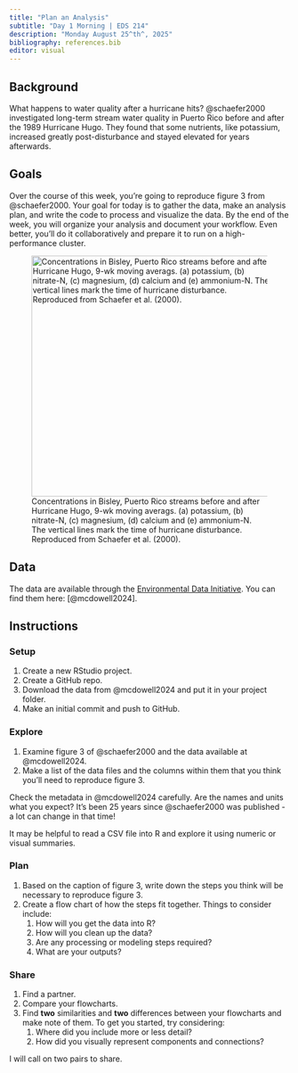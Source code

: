 ```yaml
---
title: "Plan an Analysis"
subtitle: "Day 1 Morning | EDS 214"
description: "Monday August 25^th^, 2025"
bibliography: references.bib
editor: visual
---
```


## Background

What happens to water quality after a hurricane hits? @schaefer2000 investigated long-term stream water quality in Puerto Rico before and after the 1989 Hurricane Hugo. They found that some nutrients, like potassium, increased greatly post-disturbance and stayed elevated for years afterwards.

## Goals

Over the course of this week, you're going to reproduce figure 3 from @schaefer2000. Your goal for today is to gather the data, make an analysis plan, and write the code to process and visualize the data. By the end of the week, you will organize your analysis and document your workflow. Even better, you'll do it collaboratively and prepare it to run on a high-performance cluster.

![Concentrations in Bisley, Puerto Rico streams before and after Hurricane Hugo, 9-wk moving averags. (a) potassium, (b) nitrate-N, (c) magnesium, (d) calcium and (e) ammonium-N. The vertical lines mark the time of hurricane disturbance. Reproduced from Schaefer et al. (2000).](images/Schaefer_etal_2020_fig3.png){#fig-schaefer3 width="432"}

## Data

The data are available through the [Environmental Data Initiative](edirepository.org). You can find them here: [@mcdowell2024].

## Instructions

### Setup

1.  Create a new RStudio project.
2.  Create a GitHub repo.
3.  Download the data from @mcdowell2024 and put it in your project folder.
4.  Make an initial commit and push to GitHub.

### Explore

1.  Examine figure 3 of @schaefer2000 and the data available at @mcdowell2024.
2.  Make a list of the data files and the columns within them that you think you'll need to reproduce figure 3.

::: callout-tip
Check the metadata in @mcdowell2024 carefully. Are the names and units what you expect? It's been 25 years since @schaefer2000 was published - a lot can change in that time!
:::

::: callout-tip
It may be helpful to read a CSV file into R and explore it using numeric or visual summaries.
:::

### Plan

1.  Based on the caption of figure 3, write down the steps you think will be necessary to reproduce figure 3.
2.  Create a flow chart of how the steps fit together. Things to consider include:
    1.  How will you get the data into R?
    2.  How will you clean up the data?
    3.  Are any processing or modeling steps required?
    4.  What are your outputs?

### Share

1.  Find a partner.
2.  Compare your flowcharts.
3.  Find **two** similarities and **two** differences between your flowcharts and make note of them. To get you started, try considering:
    1.  Where did you include more or less detail?
    2.  How did you visually represent components and connections?

I will call on two pairs to share.

